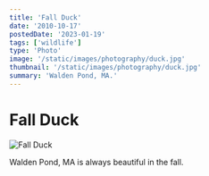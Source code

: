 ```yaml
---
title: 'Fall Duck'
date: '2010-10-17'
postedDate: '2023-01-19'
tags: ['wildlife']
type: 'Photo'
image: '/static/images/photography/duck.jpg'
thumbnail: '/static/images/photography/duck.jpg'
summary: 'Walden Pond, MA.'
---
```


# Fall Duck

![Fall Duck](/static/images/photography/duck.jpg)

Walden Pond, MA is always beautiful in the fall.